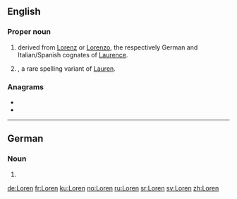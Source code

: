 ==English==

===Proper noun===
{{en-proper noun}}

# {{given name|male|from=Latin}} derived from [[Lorenz]] or [[Lorenzo]], the respectively German and Italian/Spanish cognates of [[Laurence]].
# {{given name|female|from=Latin}}, a rare spelling variant of [[Lauren]].

===Anagrams===
* {{l|en|enrol}}
* {{l|en|loner}}

----

==German==

===Noun===
{{head|de|noun form|g=f}}

# {{plural of|Lore|lang=de}}

[[de:Loren]]
[[fr:Loren]]
[[ku:Loren]]
[[no:Loren]]
[[ru:Loren]]
[[sr:Loren]]
[[sv:Loren]]
[[zh:Loren]]